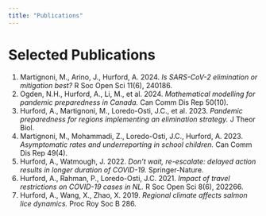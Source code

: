 ```yaml
---
title: "Publications"
---
```


# Selected Publications

1. Martignoni, M., Arino, J., Hurford, A. 2024. *Is SARS-CoV-2 elimination or mitigation best?* R Soc Open Sci 11(6), 240186.  
2. Ogden, N.H., Hurford, A., Li, M., et al. 2024. *Mathematical modelling for pandemic preparedness in Canada.* Can Comm Dis Rep 50(10).  
3. Hurford, A., Martignoni, M., Loredo-Osti, J.C., et al. 2023. *Pandemic preparedness for regions implementing an elimination strategy.* J Theor Biol.  
4. Martignoni, M., Mohammadi, Z., Loredo-Osti, J.C., Hurford, A. 2023. *Asymptomatic rates and underreporting in school children.* Can Comm Dis Rep 49(4).  
5. Hurford, A., Watmough, J. 2022. *Don’t wait, re-escalate: delayed action results in longer duration of COVID-19.* Springer-Nature.  
6. Hurford, A., Rahman, P., Loredo-Osti, J.C. 2021. *Impact of travel restrictions on COVID-19 cases in NL.* R Soc Open Sci 8(6), 202266.  
7. Hurford, A., Wang, X., Zhao, X. 2019. *Regional climate affects salmon lice dynamics.* Proc Roy Soc B 286.  
